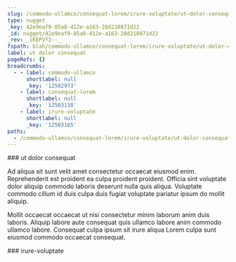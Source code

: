 ```yaml
---
slug: /commodo-ullamco/consequat-lorem/irure-voluptate/ut-dolor-consequat
type: nugget
_key: 42e9eaf9-85a8-412e-a163-28d210871d22
_id: nugget/42e9eaf9-85a8-412e-a163-28d210871d22
_rev: _iKEPVf2--_
fspath: blah/commodo-ullamco/consequat-lorem/irure-voluptate/ut-dolor-consequat.md
label: ut dolor consequat
pageRefs: {}
breadcrumbs:
  - - label: commodo-ullamco
      shortlabel: null
      _key: '12502973'
    - label: consequat-lorem
      shortlabel: null
      _key: '12503138'
    - label: irure-voluptate
      shortlabel: null
      _key: '12503165'
paths:
  - /commodo-ullamco/consequat-lorem/irure-voluptate/ut-dolor-consequat
---
```


<NuggetArea>
<Nugget slug="/commodo-ullamco/consequat-lorem/irure-voluptate/ut-dolor-consequat" type="nugget" _key="42e9eaf9-85a8-412e-a163-28d210871d22" _id="nugget/42e9eaf9-85a8-412e-a163-28d210871d22" _rev="_iKEPVf2--_" fspath="blah/commodo-ullamco/consequat-lorem/irure-voluptate/ut-dolor-consequat.md" label="ut dolor consequat" paths="/commodo-ullamco/consequat-lorem/irure-voluptate/ut-dolor-consequat">
<NuggetBody>
### ut dolor consequat

Ad aliqua sit sunt velit amet consectetur occaecat eiusmod enim. Reprehenderit est proident ea culpa proident proident. Officia sint voluptate dolor aliquip commodo laboris deserunt nulla quis aliqua. Voluptate commodo cillum id duis culpa duis fugiat voluptate pariatur ipsum do mollit aliquip.

Mollit occaecat occaecat ut nisi consectetur minim laborum anim duis laboris. Aliquip labore aute consequat quis ullamco labore anim commodo ullamco labore. Consequat culpa ipsum sit irure aliqua Lorem culpa sunt eiusmod commodo occaecat consequat.

</NuggetBody>
<Breadcrumbs>
<Crumbs>
<Crumb _key="12502973" label="commodo-ullamco" /><Crumb _key="12503138" label="consequat-lorem" /><Crumb _key="12503165" label="irure-voluptate" />
</Crumbs>
</Breadcrumbs>
</Nugget>

<NuggetsInbound>
</NuggetsInbound>
<NuggetsOutbound>
</NuggetsOutbound>
</NuggetArea>
<PassagesInbound>
<Passage direction="inbound" type="passage" _key="12503165" _id="passage/12503165" _rev="_iKEPVfy--_" label="irure-voluptate" passage="irure-voluptate" fspath="blah/commodo-ullamco/consequat-lorem/irure-voluptate" paths="/commodo-ullamco/consequat-lorem/irure-voluptate" slug="/commodo-ullamco/consequat-lorem/irure-voluptate">
<NuggetBody>
### irure-voluptate

</NuggetBody>
<Breadcrumbs>
<Crumbs>
<Crumb _key="12502973" label="commodo-ullamco" /><Crumb _key="12503138" label="consequat-lorem" />
</Crumbs>
</Breadcrumbs>
</Passage>

</PassagesInbound>
<PassagesOutbound>
</PassagesOutbound>